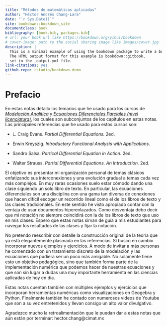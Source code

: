 ```yaml
--- 
title: "Métodos de matemáticas aplicadas"
author: "Héctor Andrés Chang-Lara"
date: "`r Sys.Date()`"
site: bookdown::bookdown_site
documentclass: book
bibliography: [book.bib, packages.bib]
# url: your book url like https://bookdown.org/yihui/bookdown
# cover-image: path to the social sharing image like images/cover.jpg
description: |
  This is a minimal example of using the bookdown package to write a book.
  The HTML output format for this example is bookdown::gitbook,
  set in the _output.yml file.
link-citations: yes
github-repo: rstudio/bookdown-demo
---
```


# Prefacio {-}

En estas notas detallo los temarios que he usado para los cursos de [*Modelación Analítica*](http://personal.cimat.mx:8181/~hector.chang/mod_anal21/) y [*Ecuaciones Diferenciales Parciales (nivel licenciatura)*](http://personal.cimat.mx:8181/~hector.chang/edp_22/), los cuales son subconjuntos de los capítulos en estas notas. Las principales referencias que he usado para estos cursos son:

* L. Craig Evans. *Partial Differential Equations.* 2ed.

* Erwin Kreyszig. *Introductory Functional Analysis with Applications.*

* Sandro Salsa. *Partical Differential Equation in Action.* 2ed. 

* Walter Strauss. *Partial Differential Equations. An Introduction.* 2ed.

El objetivo es presentar mi organización personal de temas clásicos enfatizando sus interconexiones y una evolución gradual a temas cada vez más complejos. En muy raras ocasiones suelo estar cómodo dando una clase siguiendo un solo libro de texto. En particular, las ecuaciones diferenciales son una disciplina con una gama tan diversa de conexiones que hacen difícil escoger un recorrido lineal como el de los libros de texto y las clases tradicionales. En este sentido he visto apropiado contar con la ventaja de usar documentos hiperenlazados. Como desventaja debo decir que mi notación no siempre coincidirá con la de los libros de texto que uso en mis clases. Espero que estas notas sirvan de guía a mis estudiantes para navegar los resultados de las clases y fijar la notación.

No pretendo reescribir con detalle la construcción original de la teoría que ya está elegantemente plasmada en las referencias. Sí busco en cambio incorporar nuevos ejemplos y ejercicios. A modo de invitar a más personas he comenzado con un tratamiento discreto de la modelación y las ecuaciones que pudiera ser un poco más amigable. No solamente tiene esto un objetivo pedagógico, sino que también forma parte de la implementación numérica que podemos hacer de nuestras ecuaciones y que son sin lugar a dudas una muy importante herramienta en las ciencias aplicadas de hoy en día.

Estas notas cuentan también con múltiples ejemplos y ejercicios que incorporan herramientas numéricas como visualizaciones en Geogebra y Python. Finalmente también he contado con numerosos videos de Youtube que son a su vez entretenidos y llevan consigo un alto valor divulgativo.

Agradezco mucho la retroalimentación que le puedan dar a estas notas que aún están por terminar: hector.chang\@cimat.mx
